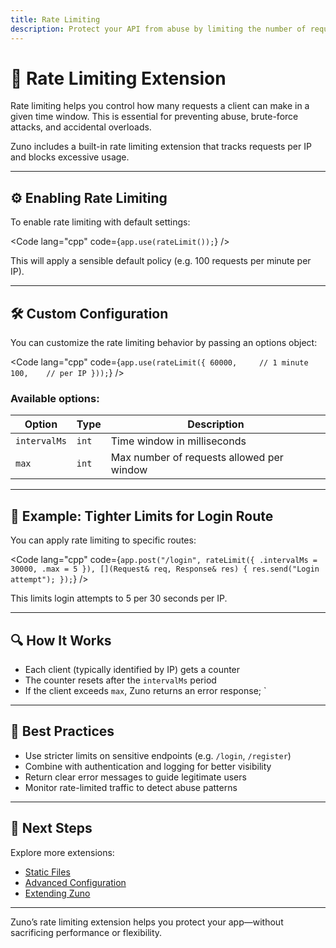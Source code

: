```yaml
---
title: Rate Limiting
description: Protect your API from abuse by limiting the number of requests per client.
---
```


# 🚦 Rate Limiting Extension

Rate limiting helps you control how many requests a client can make in a given time window. This is essential for preventing abuse, brute-force attacks, and accidental overloads.

Zuno includes a built-in rate limiting extension that tracks requests per IP and blocks excessive usage.

---

## ⚙️ Enabling Rate Limiting

To enable rate limiting with default settings:

<Code
  lang="cpp"
  code={`app.use(rateLimit());`}
/>

This will apply a sensible default policy (e.g. 100 requests per minute per IP).

---

## 🛠️ Custom Configuration

You can customize the rate limiting behavior by passing an options object:

<Code
  lang="cpp"
  code={`app.use(rateLimit({
  60000,     // 1 minute
  100,    // per IP
}));`}
/>

### Available options:

| Option        | Type     | Description                                      |
|---------------|----------|--------------------------------------------------|
| `intervalMs`    | `int`    | Time window in milliseconds                      |
| `max` | `int`    | Max number of requests allowed per window        |

---

## 🧪 Example: Tighter Limits for Login Route

You can apply rate limiting to specific routes:

<Code
  lang="cpp"
  code={`app.post("/login", rateLimit({
  .intervalMs = 30000,
  .max = 5
}), [](Request& req, Response& res) {
  res.send("Login attempt");
});`}
/>

This limits login attempts to 5 per 30 seconds per IP.

---

## 🔍 How It Works

- Each client (typically identified by IP) gets a counter
- The counter resets after the `intervalMs` period
- If the client exceeds `max`, Zuno returns an error response;
`
---

## 🧭 Best Practices

- Use stricter limits on sensitive endpoints (e.g. `/login`, `/register`)
- Combine with authentication and logging for better visibility
- Return clear error messages to guide legitimate users
- Monitor rate-limited traffic to detect abuse patterns

---

## 🧭 Next Steps

Explore more extensions:

- [Static Files](/extensions/static-files)
- [Advanced Configuration](/reference/advanced-config)
- [Extending Zuno](/reference/extending-zuno)

---

Zuno’s rate limiting extension helps you protect your app—without sacrificing performance or flexibility.
